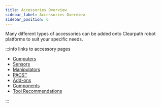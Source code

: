 ```yaml
---
title: Accessories Overview
sidebar_label: Accessories Overview
sidebar_position: 6
---
```


Many different types of accessories can be added onto Clearpath robot platforms to suit your specific needs.

:::info links to accessory pages

- [Computers](./computers)
- [Sensors](./sensors)
- [Manipulators](./manipulators)
- [PACS&trade;](./pacs)
- [Add-ons](./add-ons)
- [Components](./components)
- [Tool Recommendations](./tools)

:::